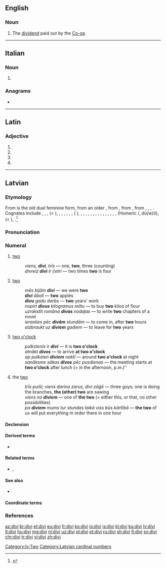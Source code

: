 ==English==

===Noun===
{{en-noun}}

# {{label|en|British|informal|dated}} The [[dividend]] paid out by the [[Co-op]]

----

==Italian==

===Noun===
{{head|it|noun plural form|g=m}}

# {{plural of|divo|lang=it}}

===Anagrams===
* {{l|it|vidi}}

----

==Latin==

===Adjective===
{{la-adj-form|dīvī}}

# {{inflection of|dīvus||nom|m|p|lang=la}}
# {{inflection of|dīvus||gen|m|s|lang=la}}
# {{inflection of|dīvus||gen|n|s|lang=la}}
# {{inflection of|dīvus||voc|m|p|lang=la}}

----

==Latvian==

===Etymology===
From {{etyl|lv|-}} {{m|lv|divi}} is the old dual feminine form, from an older {{m|lv||*duwi}}, from {{m|lv||*duwu}}, from {{etyl|bat-pro|lv}} {{m|ine-bsl-pro|*duwō}}, from {{etyl|ine-pro|lv}} {{m|ine-pro|*dwóh₁}}, {{m|ine-pro|*dwóu||two (masc.)}}, {{m|ine-pro|*dwéi}}, {{m|ine-pro|*dwái||two (fem., neut.)}}. Cognates include {{etyl|lt|-}} {{m|lv|du}}, {{m|lv|dvi}}, {{etyl|prg|-}} {{m|prg|dwai}}, {{etyl|xsv|-}} {{m|xsv|duo}} (< {{m|xsv|*dwuo}}), {{etyl|cu|-}} {{m|cu|дъва}}, {{etyl|cu|-}} {{m|cu|дъвѣ}}, {{etyl|ru|-}}, {{etyl|be|-}}, {{etyl|uk|-}}, {{etyl|bg|-}} {{m|ru|два}}, {{m|ru|две}} ({{etyl|uk|-}} {{m|uk|дві||(fem.)}}), {{etyl|cs|-}} {{m|cs|dva}}, {{m|cs|dvě}}, {{etyl|pl|-}} {{m|pl|dwa}}, {{m|pl|dwie}}, {{etyl|got|-}} {{m|got|𐍄𐍅𐌰𐌹}}, {{m|got|𐍄𐍅𐍉𐍃}}, {{m|got|𐍄𐍅𐌰}}, {{etyl|goh|-}} {{m|goh|zwēne}}, {{m|goh|zwā}}, {{m|goh|zwō}}, {{m|goh|zwei}}, {{etyl|de|-}} {{m|de|zwei}}, {{etyl|en|-}} {{m|en|two}}, {{etyl|sa|-}} {{m|sa|द्व|tr=dvá}}, {{etyl|grc|-}} {{m|grc|δύο}}, {{m|grc|δύω}} (Homeric {{m|grc|δύω}}/{{m|grc|δύϝω}}, ''dú(w)ō''), {{etyl|la|-}} {{m|la|duo}} (< {{m|la|*duō}}), {{m|la|duae}}.<ref>{{R:lv:LEV}}</ref>

===Pronunciation===
{{cardinalbox|lv|1|2|3|viens|trīs|ord=otrais|mult=divreiz|opt=[[nominal|Nominal]]|optx=divnieks|wplink=2 (skaitlis)}}
{{audio|lv-riga-divi.ogg|lang=lv}}

===Numeral===
{{lv-card num}}

# [[two]] {{gloss|the [[cipher]], the [[cardinal number]] [[two]]}}
#: ''viens, '''divi''', trīs'' — one, '''two''', three (counting)
#: ''divreiz '''divi''' ir četri'' — two times '''two''' is four
# [[two]] {{gloss|an [[amount]] equal to [[two]]}}
#: ''mēs bijām '''divi''''' — we were '''two'''
#: '''''divi''' āboli'' — '''two''' apples
#: '''''divu''' gadu darbs'' — '''two''' years' work
#: ''nopirt '''divus''' kilogramus miltu'' — to buy '''two''' kilos of flour
#: ''uzrakstīt romāna '''divas''' nodaļas'' — to write '''two''' chapters of a novel
#: ''ierasties pēc '''divām''' stundām'' — to come in, after '''two''' hours
#: ''aizbraukt uz '''diviem''' gadiem'' — to leave for '''two''' years
# [[two o'clock]] {{gloss|a [[moment]] in [[time]]; [[two]] [[hour]]s after [[midnight]], or after [[noon]]}}
#: ''pulkstenis ir '''divi''''' — it is '''two o'clock'''
#: ''atnākt '''divos''''' — to arrive '''at two o'clock'''
#: ''ap pulksten '''diviem''' naktī'' — around '''two o'clock''' at night
#: ''sanāksme sākas '''divos''' pēc pusdienas'' — the meeting starts at '''two o'clock''' after lunch (= in the afternoon, p.m.)''
# the [[two]] {{gloss|[[two]] [[previously]] [[mention]]ed [[people]], [[objects]], etc.}}
#: ''trīs puiši; viens darina zarus, divi zāģē'' — three guys; one is doing the branches, '''the (other) two''' are sawing
#: ''viens no '''diviem''''' — one of '''the two''' (= either this, or that, no other possibilities)
#: ''pa '''diviem''' mums tur stundas laikā viss būs kārtībā'' — '''the two''' of us will put everything in order there in one hour

====Declension====
{{lv-decl-card-num|div}}

====Derived terms====
* {{l|lv|divskanis}}

====Related terms====
* {{l|lv|dvīnis}}, {{l|lv|dvīne}}

====See also====
* {{l|lv|skaitlis}}

====Coordinate terms====
{{lv-cardinals}}

===References===
<references />

[[Category:lv:Two]]
[[Category:Latvian cardinal numbers]]

[[az:divi]]
[[br:divi]]
[[et:divi]]
[[eu:divi]]
[[fr:divi]]
[[ko:divi]]
[[io:divi]]
[[is:divi]]
[[kl:divi]]
[[ku:divi]]
[[lv:divi]]
[[lt:divi]]
[[hu:divi]]
[[mg:divi]]
[[nl:divi]]
[[uz:divi]]
[[pl:divi]]
[[pt:divi]]
[[ru:divi]]
[[sh:divi]]
[[fi:divi]]
[[sv:divi]]
[[chr:divi]]
[[tr:divi]]
[[vi:divi]]
[[zh:divi]]